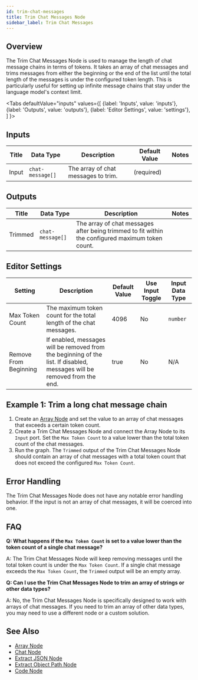 ```yaml
---
id: trim-chat-messages
title: Trim Chat Messages Node
sidebar_label: Trim Chat Messages
---
```



## Overview

The Trim Chat Messages Node is used to manage the length of chat message chains in terms of tokens. It takes an array of chat messages and trims messages from either the beginning or the end of the list until the total length of the messages is under the configured token length. This is particularly useful for setting up infinite message chains that stay under the language model's context limit.



<Tabs
  defaultValue="inputs"
  values={[
    {label: 'Inputs', value: 'inputs'},
    {label: 'Outputs', value: 'outputs'},
    {label: 'Editor Settings', value: 'settings'},
  ]
}>

<TabItem value="inputs">

## Inputs

| Title | Data Type      | Description                        | Default Value | Notes |
| ----- | -------------- | ---------------------------------- | ------------- | ----- |
| Input | `chat-message[]` | The array of chat messages to trim. | (required)    |       |

</TabItem>

<TabItem value="outputs">

## Outputs

| Title   | Data Type      | Description                                                                                           | Notes |
| ------- | -------------- | ----------------------------------------------------------------------------------------------------- | ----- |
| Trimmed | `chat-message[]` | The array of chat messages after being trimmed to fit within the configured maximum token count. |       |

</TabItem>

<TabItem value="settings">

## Editor Settings

| Setting          | Description                                                                                                                   | Default Value | Use Input Toggle | Input Data Type |
| ---------------- | ----------------------------------------------------------------------------------------------------------------------------- | ------------- | ---------------- | --------------- |
| Max Token Count  | The maximum token count for the total length of the chat messages.                                                            | 4096          | No               | `number`        |
| Remove From Beginning | If enabled, messages will be removed from the beginning of the list. If disabled, messages will be removed from the end. | true          | No               | N/A             |

</TabItem>

</Tabs>

## Example 1: Trim a long chat message chain

1. Create an [Array Node](./array.mdx) and set the value to an array of chat messages that exceeds a certain token count.
2. Create a Trim Chat Messages Node and connect the Array Node to its `Input` port. Set the `Max Token Count` to a value lower than the total token count of the chat messages.
3. Run the graph. The `Trimmed` output of the Trim Chat Messages Node should contain an array of chat messages with a total token count that does not exceed the configured `Max Token Count`.

## Error Handling

The Trim Chat Messages Node does not have any notable error handling behavior. If the input is not an array of chat messages, it will be coerced into one.

## FAQ

**Q: What happens if the `Max Token Count` is set to a value lower than the token count of a single chat message?**

A: The Trim Chat Messages Node will keep removing messages until the total token count is under the `Max Token Count`. If a single chat message exceeds the `Max Token Count`, the `Trimmed` output will be an empty array.

**Q: Can I use the Trim Chat Messages Node to trim an array of strings or other data types?**

A: No, the Trim Chat Messages Node is specifically designed to work with arrays of chat messages. If you need to trim an array of other data types, you may need to use a different node or a custom solution.

## See Also

- [Array Node](./array.mdx)
- [Chat Node](./chat.mdx)
- [Extract JSON Node](./extract-json.mdx)
- [Extract Object Path Node](./extract-object-path.mdx)
- [Code Node](./code.mdx)